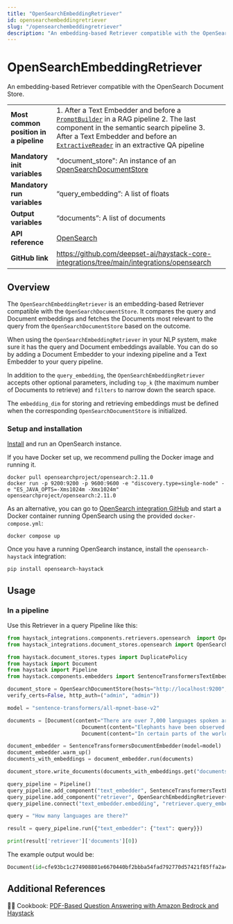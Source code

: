 ```yaml
---
title: "OpenSearchEmbeddingRetriever"
id: opensearchembeddingretriever
slug: "/opensearchembeddingretriever"
description: "An embedding-based Retriever compatible with the OpenSearch Document Store."
---
```


# OpenSearchEmbeddingRetriever

An embedding-based Retriever compatible with the OpenSearch Document Store.

|                                        |                                                                                                                                                                                                                                                                           |
| :------------------------------------- | :------------------------------------------------------------------------------------------------------------------------------------------------------------------------------------------------------------------------------------------------------------------------ |
| **Most common position in a pipeline** | 1. After a Text Embedder and before a [`PromptBuilder`](/docs/promptbuilder)   in a RAG pipeline 2. The last component in the semantic search pipeline 3. After a Text Embedder and before an [`ExtractiveReader`](/docs/extractivereader)   in an extractive QA pipeline |
| **Mandatory init variables**           | "document_store": An instance of an [OpenSearchDocumentStore](../../document-stores/opensearch-document-store.mdx)                                                                                                                                                                              |
| **Mandatory run variables**            | “query_embedding”: A list of floats                                                                                                                                                                                                                                       |
| **Output variables**                   | “documents”: A list of documents                                                                                                                                                                                                                                          |
| **API reference**                      | [OpenSearch](/reference/integrations-opensearch)                                                                                                                                                                                                                                 |
| **GitHub link**                        | https://github.com/deepset-ai/haystack-core-integrations/tree/main/integrations/opensearch                                                                                                                                                                              |

## Overview

The `OpenSearchEmbeddingRetriever` is an embedding-based Retriever compatible with the `OpenSearchDocumentStore`. It compares the query and Document embeddings and fetches the Documents most relevant to the query from the `OpenSearchDocumentStore` based on the outcome.

When using the `OpenSearchEmbeddingRetriever` in your NLP system, make sure it has the query and Document embeddings available. You can do so by adding a Document Embedder to your indexing pipeline and a Text Embedder to your query pipeline.

In addition to the `query_embedding`, the `OpenSearchEmbeddingRetriever` accepts other optional parameters, including `top_k` (the maximum number of Documents to retrieve) and `filters` to narrow down the search space.

The `embedding_dim` for storing and retrieving embeddings must be defined when the corresponding `OpenSearchDocumentStore` is initialized.

### Setup and installation

[Install](https://opensearch.org/docs/latest/install-and-configure/install-opensearch/index/) and run an OpenSearch instance.

If you have Docker set up, we recommend pulling the Docker image and running it.

```shell
docker pull opensearchproject/opensearch:2.11.0
docker run -p 9200:9200 -p 9600:9600 -e "discovery.type=single-node" -e "ES_JAVA_OPTS=-Xms1024m -Xmx1024m" opensearchproject/opensearch:2.11.0
```

As an alternative, you can go to [OpenSearch integration GitHub](https://github.com/deepset-ai/haystack-core-integrations/tree/main/integrations/opensearch) and start a Docker container running OpenSearch using the provided `docker-compose.yml`:

```shell
docker compose up
```

Once you have a running OpenSearch instance, install the `opensearch-haystack` integration:

```shell
pip install opensearch-haystack
```

## Usage

### In a pipeline

Use this Retriever in a query Pipeline like this:

```python
from haystack_integrations.components.retrievers.opensearch  import OpenSearchEmbeddingRetriever
from haystack_integrations.document_stores.opensearch import OpenSearchDocumentStore

from haystack.document_stores.types import DuplicatePolicy
from haystack import Document
from haystack import Pipeline
from haystack.components.embedders import SentenceTransformersTextEmbedder, SentenceTransformersDocumentEmbedder

document_store = OpenSearchDocumentStore(hosts="http://localhost:9200", use_ssl=True,
verify_certs=False, http_auth=("admin", "admin"))

model = "sentence-transformers/all-mpnet-base-v2"

documents = [Document(content="There are over 7,000 languages spoken around the world today."),
						Document(content="Elephants have been observed to behave in a way that indicates a high level of self-awareness, such as recognizing themselves in mirrors."),
						Document(content="In certain parts of the world, like the Maldives, Puerto Rico, and San Diego, you can witness the phenomenon of bioluminescent waves.")]

document_embedder = SentenceTransformersDocumentEmbedder(model=model)
document_embedder.warm_up()
documents_with_embeddings = document_embedder.run(documents)

document_store.write_documents(documents_with_embeddings.get("documents"), policy=DuplicatePolicy.SKIP)

query_pipeline = Pipeline()
query_pipeline.add_component("text_embedder", SentenceTransformersTextEmbedder(model=model))
query_pipeline.add_component("retriever", OpenSearchEmbeddingRetriever(document_store=document_store))
query_pipeline.connect("text_embedder.embedding", "retriever.query_embedding")

query = "How many languages are there?"

result = query_pipeline.run({"text_embedder": {"text": query}})

print(result['retriever']['documents'][0])
```

The example output would be:

```python
Document(id=cfe93bc1c274908801e6670440bf2bbba54fad792770d57421f85ffa2a4fcc94, content: 'There are over 7,000 languages spoken around the world today.', score: 0.70026743, embedding: vector of size 768)
```

## Additional References

:cook: Cookbook: [PDF-Based Question Answering with Amazon Bedrock and Haystack](https://haystack.deepset.ai/cookbook/amazon_bedrock_for_documentation_qa)
